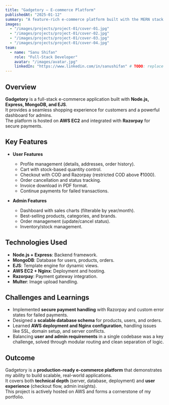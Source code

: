 ```yaml
---
title: "Gadgetory — E-commerce Platform"
publishedAt: "2025-01-12"
summary: "A feature-rich e-commerce platform built with the MERN stack (EJS frontend) including Razorpay integration, order management, and an admin dashboard, deployed on AWS."
images:
  - "/images/projects/project-01/cover-01.jpg"
  - "/images/projects/project-01/cover-02.jpg"
  - "/images/projects/project-01/cover-03.jpg"
  - "/images/projects/project-01/cover-04.jpg"
team:
  - name: "Sanu Shifan"
    role: "Full-Stack Developer"
    avatar: "/images/avatar.jpg"
    linkedIn: "https://www.linkedin.com/in/sanushifan" # TODO: replace with your actual LinkedIn
---
```


## Overview

**Gadgetory** is a full-stack e-commerce application built with **Node.js, Express, MongoDB, and EJS**.  
It provides a seamless shopping experience for customers and a powerful dashboard for admins.  
The platform is hosted on **AWS EC2** and integrated with **Razorpay** for secure payments.

## Key Features

- **User Features**
  - Profile management (details, addresses, order history).
  - Cart with stock-based quantity control.
  - Checkout with COD and Razorpay (restricted COD above ₹1000).
  - Order cancellation and status tracking.
  - Invoice download in PDF format.
  - Continue payments for failed transactions.

- **Admin Features**
  - Dashboard with sales charts (filterable by year/month).
  - Best-selling products, categories, and brands.
  - Order management (update/cancel status).
  - Inventory/stock management.

## Technologies Used

- **Node.js + Express**: Backend framework.
- **MongoDB**: Database for users, products, orders.
- **EJS**: Template engine for dynamic views.
- **AWS EC2 + Nginx**: Deployment and hosting.
- **Razorpay**: Payment gateway integration.
- **Multer**: Image upload handling.

## Challenges and Learnings

- Implemented **secure payment handling** with Razorpay and custom error states for failed payments.  
- Designed a **scalable database schema** for products, users, and orders.  
- Learned **AWS deployment and Nginx configuration**, handling issues like SSL, domain setup, and server conflicts.  
- Balancing **user and admin requirements** in a single codebase was a key challenge, solved through modular routing and clean separation of logic.

## Outcome

Gadgetory is a **production-ready e-commerce platform** that demonstrates my ability to build scalable, real-world applications.  
It covers both **technical depth** (server, database, deployment) and **user experience** (checkout flow, admin insights).  
This project is actively hosted on AWS and forms a cornerstone of my portfolio.
